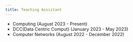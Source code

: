 ```yaml
---
title: Teaching Assistant
---
```


* Computing (August 2023 - Present)
* DCC(Data Centric Comput) (January 2023 - May 2023)
* Computer Networks (August 2022 - December 2022)